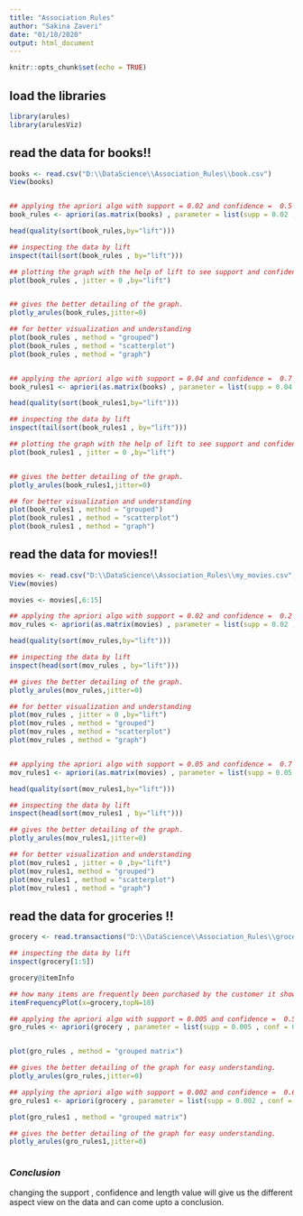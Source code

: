 ---
title: "Association Rules"
author: "Sakina Zaveri"
date: "01/10/2020"
output: html_document
---

```{r setup, include=FALSE}
knitr::opts_chunk$set(echo = TRUE)
```

## **load the libraries**
```{r echo=TRUE}

library(arules)
library(arulesViz)

```


## **read the data for books!!**

```{r echo=TRUE , fig.keep='all'}

books <- read.csv("D:\\DataScience\\Association_Rules\\book.csv")
View(books)


## applying the apriori algo with support = 0.02 and confidence =  0.5
book_rules <- apriori(as.matrix(books) , parameter = list(supp = 0.02 , conf = 0.5 , minlen = 4))

head(quality(sort(book_rules,by="lift")))

## inspecting the data by lift
inspect(tail(sort(book_rules , by="lift")))

## plotting the graph with the help of lift to see support and confidence for each item.
plot(book_rules , jitter = 0 ,by="lift")


## gives the better detailing of the graph.
plotly_arules(book_rules,jitter=0)

## for better visualization and understanding
plot(book_rules , method = "grouped")
plot(book_rules , method = "scatterplot")
plot(book_rules , method = "graph")


## applying the apriori algo with support = 0.04 and confidence =  0.7
book_rules1 <- apriori(as.matrix(books) , parameter = list(supp = 0.04 , conf = 0.7 , minlen = 3))

head(quality(sort(book_rules1,by="lift")))

## inspecting the data by lift
inspect(tail(sort(book_rules1 , by="lift")))

## plotting the graph with the help of lift to see support and confidence for each item.
plot(book_rules1 , jitter = 0 ,by="lift")


## gives the better detailing of the graph.
plotly_arules(book_rules1,jitter=0)

## for better visualization and understanding
plot(book_rules1 , method = "grouped")
plot(book_rules1 , method = "scatterplot")
plot(book_rules1 , method = "graph")
```

## **read the data for movies!!**

```{r echo=TRUE , fig.keep='all'}
movies <- read.csv("D:\\DataScience\\Association_Rules\\my_movies.csv",header = TRUE)
View(movies)

movies <- movies[,6:15]

## applying the apriori algo with support = 0.02 and confidence =  0.2
mov_rules <- apriori(as.matrix(movies) , parameter = list(supp = 0.02 , conf = 0.5 , minlen = 3))

head(quality(sort(mov_rules,by="lift")))

## inspecting the data by lift
inspect(head(sort(mov_rules , by="lift")))

## gives the better detailing of the graph.
plotly_arules(mov_rules,jitter=0)

## for better visualization and understanding
plot(mov_rules , jitter = 0 ,by="lift")
plot(mov_rules , method = "grouped")
plot(mov_rules , method = "scatterplot")
plot(mov_rules , method = "graph")


## applying the apriori algo with support = 0.05 and confidence =  0.7
mov_rules1 <- apriori(as.matrix(movies) , parameter = list(supp = 0.05 , conf = 0.7 , minlen = 4))

head(quality(sort(mov_rules1,by="lift")))

## inspecting the data by lift
inspect(head(sort(mov_rules1 , by="lift")))

## gives the better detailing of the graph.
plotly_arules(mov_rules1,jitter=0)

## for better visualization and understanding
plot(mov_rules1 , jitter = 0 ,by="lift")
plot(mov_rules1, method = "grouped")
plot(mov_rules1 , method = "scatterplot")
plot(mov_rules1 , method = "graph")

```


## **read the data for groceries !!**

```{r echo=TRUE , fig.keep='all'}

grocery <- read.transactions("D:\\DataScience\\Association_Rules\\groceries.csv",format = "basket", sep = ",")

## inspecting the data by lift
inspect(grocery[1:5])

grocery@itemInfo

## how many items are frequently been purchased by the customer it shows the graph.
itemFrequencyPlot(x=grocery,topN=10)

## applying the apriori algo with support = 0.005 and confidence =  0.5
gro_rules <- apriori(grocery , parameter = list(supp = 0.005 , conf = 0.5 , minlen = 2))


plot(gro_rules , method = "grouped matrix")

## gives the better detailing of the graph for easy understanding.
plotly_arules(gro_rules,jitter=0)

## applying the apriori algo with support = 0.002 and confidence =  0.6
gro_rules1 <- apriori(grocery , parameter = list(supp = 0.002 , conf = 0.6 , minlen = 4))

plot(gro_rules1 , method = "grouped matrix")

## gives the better detailing of the graph for easy understanding.
plotly_arules(gro_rules1,jitter=0)



```

### *Conclusion*
changing the support , confidence and length value will give us the different aspect view on the data and can come upto a conclusion.